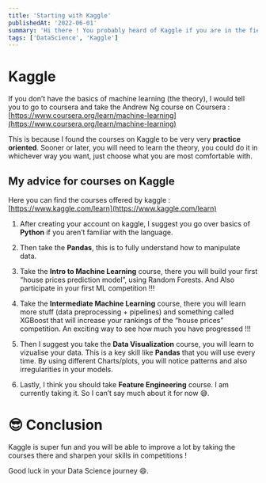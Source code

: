```yaml
---
title: 'Starting with Kaggle'
publishedAt: '2022-06-01'
summary: 'Hi there ! You probably heard of Kaggle if you are in the field of data science or computer science. It is basically a platform where you can participate in data science competitions.'
tags: ['DataScience', 'Kaggle']
---
```


# Kaggle

If you don’t have the basics of machine learning (the theory), I would tell you to go to coursera and take the Andrew Ng course on Coursera : [https://www.coursera.org/learn/machine-learning](https://www.coursera.org/learn/machine-learning) 

This is because I found the courses on Kaggle to be very very **practice oriented**. Sooner or later, you will need to learn the theory, you could do it in whichever way you want, just choose what you are most comfortable with. 

## My advice for courses on Kaggle

Here you can find the courses offered by kaggle : [https://www.kaggle.com/learn](https://www.kaggle.com/learn)

1) After creating your account on kaggle, I suggest you go over basics of **Python** if you aren’t familiar with the language.

2) Then take the **Pandas**, this is to fully understand how to manipulate data.

3) Take the **Intro to Machine Learning** course, there you will build your first “house prices prediction model”, using Random Forests. And Also participate in your first ML competition !!! 

4) Take the **Intermediate Machine Learning** course, there you will learn more stuff (data preprocessing + pipelines) and something called XGBoost that will increase your rankings of the “house prices” competition. An exciting way to see how much you have progressed !!!

5) Then I suggest you take the **Data Visualization** course, you will learn to vizualise your data. This is a key skill like **Pandas** that you will use every time. By using different Charts/plots, you will notice patterns and also irregularities in your models.

6) Lastly, I think you should take **Feature Engineering** course. I am currently taking it. So I can’t say much about it for now 😅.

# 😎 Conclusion

Kaggle is super fun and you will be able to improve a lot by taking the courses there and sharpen your skills in competitions !

Good luck in your Data Science journey 😄.